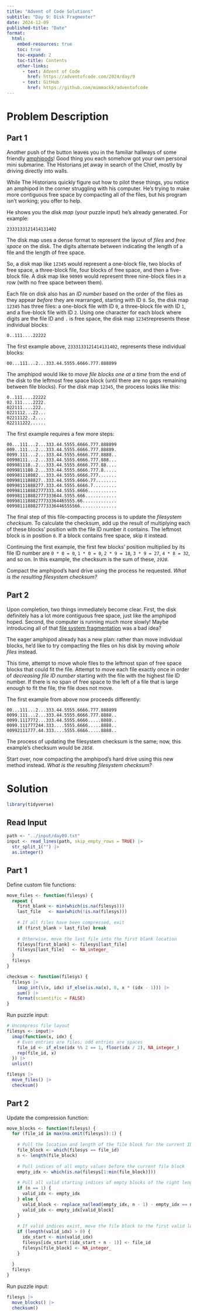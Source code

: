 ```yaml
---
title: "Advent of Code Solutions"
subtitle: "Day 9: Disk Fragmenter"
date: 2024-12-09
published-title: "Date"
format: 
  html:
    embed-resources: true
    toc: true
    toc-expand: 2
    toc-title: Contents
    other-links:
      - text: Advent of Code
        href: https://adventofcode.com/2024/day/9
      - text: GitHub
        href: https://github.com/mimmackk/adventofcode
---
```


# Problem Description

## Part 1

Another push of the button leaves you in the familiar hallways of some friendly [amphipods](https://adventofcode.com/2021/day/23)! Good thing you each somehow got your own personal mini submarine. The Historians jet away in search of the Chief, mostly by driving directly into walls.

While The Historians quickly figure out how to pilot these things, you notice an amphipod in the corner struggling with his computer. He's trying to make more contiguous free space by compacting all of the files, but his program isn't working; you offer to help.

He shows you the *disk map* (your puzzle input) he's already generated. For example:

```         
2333133121414131402
```

The disk map uses a dense format to represent the layout of *files* and *free space* on the disk. The digits alternate between indicating the length of a file and the length of free space.

So, a disk map like `12345` would represent a one-block file, two blocks of free space, a three-block file, four blocks of free space, and then a five-block file. A disk map like `90909` would represent three nine-block files in a row (with no free space between them).

Each file on disk also has an *ID number* based on the order of the files as they appear *before* they are rearranged, starting with ID `0`. So, the disk map `12345` has three files: a one-block file with ID `0`, a three-block file with ID `1`, and a five-block file with ID `2`. Using one character for each block where digits are the file ID and `.` is free space, the disk map `12345`represents these individual blocks:

```         
0..111....22222
```

The first example above, `2333133121414131402`, represents these individual blocks:

```         
00...111...2...333.44.5555.6666.777.888899
```

The amphipod would like to *move file blocks one at a time* from the end of the disk to the leftmost free space block (until there are no gaps remaining between file blocks). For the disk map `12345`, the process looks like this:

```         
0..111....22222
02.111....2222.
022111....222..
0221112...22...
02211122..2....
022111222......
```

The first example requires a few more steps:

```         
00...111...2...333.44.5555.6666.777.888899
009..111...2...333.44.5555.6666.777.88889.
0099.111...2...333.44.5555.6666.777.8888..
00998111...2...333.44.5555.6666.777.888...
009981118..2...333.44.5555.6666.777.88....
0099811188.2...333.44.5555.6666.777.8.....
009981118882...333.44.5555.6666.777.......
0099811188827..333.44.5555.6666.77........
00998111888277.333.44.5555.6666.7.........
009981118882777333.44.5555.6666...........
009981118882777333644.5555.666............
00998111888277733364465555.66.............
0099811188827773336446555566..............
```

The final step of this file-compacting process is to update the *filesystem checksum*. To calculate the checksum, add up the result of multiplying each of these blocks' position with the file ID number it contains. The leftmost block is in position `0`. If a block contains free space, skip it instead.

Continuing the first example, the first few blocks' position multiplied by its file ID number are `0 * 0 = 0`, `1 * 0 = 0`, `2 * 9 = 18`, `3 * 9 = 27`, `4 * 8 = 32`, and so on. In this example, the checksum is the sum of these, *`1928`*.

Compact the amphipod's hard drive using the process he requested. *What is the resulting filesystem checksum?*

## Part 2

Upon completion, two things immediately become clear. First, the disk definitely has a lot more contiguous free space, just like the amphipod hoped. Second, the computer is running much more slowly! Maybe introducing all of that [file system fragmentation](https://en.wikipedia.org/wiki/File_system_fragmentation) was a bad idea?

The eager amphipod already has a new plan: rather than move individual blocks, he'd like to try compacting the files on his disk by moving *whole files* instead.

This time, attempt to move whole files to the leftmost span of free space blocks that could fit the file. Attempt to move each file exactly once in order of *decreasing file ID number* starting with the file with the highest file ID number. If there is no span of free space to the left of a file that is large enough to fit the file, the file does not move.

The first example from above now proceeds differently:

```         
00...111...2...333.44.5555.6666.777.888899
0099.111...2...333.44.5555.6666.777.8888..
0099.1117772...333.44.5555.6666.....8888..
0099.111777244.333....5555.6666.....8888..
00992111777.44.333....5555.6666.....8888..
```

The process of updating the filesystem checksum is the same; now, this example's checksum would be *`2858`*.

Start over, now compacting the amphipod's hard drive using this new method instead. *What is the resulting filesystem checksum?*

# Solution

```r
library(tidyverse)
```

## Read Input

```r
path <- "../input/day09.txt"
input <- read_lines(path, skip_empty_rows = TRUE) |> 
  str_split_1("") |> 
  as.integer()
```

## Part 1

Define custom file functions:

```r
move_files <- function(filesys) {
  repeat {
    first_blank <- min(which(is.na(filesys)))
    last_file   <- max(which(!is.na(filesys)))
    
    # If all files have been compressed, exit
    if (first_blank > last_file) break
    
    # Otherwise, move the last file into the first blank location
    filesys[first_blank] <- filesys[last_file]
    filesys[last_file]   <- NA_integer_
  }
  filesys
}

checksum <- function(filesys) {
  filesys |> 
    imap_int(\(x, idx) if_else(is.na(x), 0, x * (idx - 1))) |> 
    sum() |> 
    format(scientific = FALSE)
}
```

Run puzzle input:

```r
# Uncompress file layout
filesys <- input|> 
  imap(function(x, idx) {
    # Even entries are files; odd entries are spaces
    file_id <- if_else(idx %% 2 == 1, floor(idx / 2), NA_integer_)
    rep(file_id, x)
  }) |> 
  unlist()

filesys |> 
  move_files() |> 
  checksum()
```

## Part 2

Update the compression function:

```r

move_blocks <- function(filesys) {
  for (file_id in max(na.omit(filesys)):1) {
    
    # Pull the location and length of the file block for the current ID
    file_block <- which(filesys == file_id)
    n <- length(file_block)
    
    # Pull indices of all empty values before the current file block
    empty_idx <- which(is.na(filesys[1:min(file_block)]))
    
    # Pull all valid starting indices of empty blocks of the right length
    if (n == 1) {
      valid_idx <- empty_idx
    } else {
      valid_block <- replace_na(lead(empty_idx, n - 1) - empty_idx == n - 1, FALSE)
      valid_idx <- empty_idx[valid_block]
    }
    
    # If valid indices exist, move the file block to the first valid location
    if (length(valid_idx) > 0) {
      idx_start <- min(valid_idx)
      filesys[idx_start:(idx_start + n - 1)] <- file_id
      filesys[file_block] <- NA_integer_
    }
    
  }
  filesys
}
```

Run puzzle input:

```r
filesys |> 
  move_blocks() |> 
  checksum()
```
